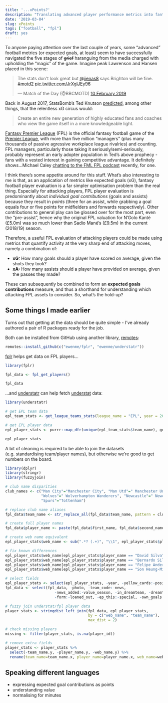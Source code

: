 ```yaml
---
title: '...xPoints?'
description: "Translating advanced player performance metrics into fantasy football points potential."
date: '2019-03-04'
slug: xPoints
tags: ["football", "fpl"]
draft: yes
---
```


To anyone paying attention over the last couple of years, some "advanced" football metrics (or expected goals, at least) seem to have successfully navigated the five stages of ~~grief~~ haranguing from the media charged with upholding the "magic" of the game. Imagine peak Lawrenson and Hansen placed in this scene:

<blockquote class="twitter-tweet" data-lang="en-gb"><p lang="en" dir="ltr">The stats don&#39;t look great but <a href="https://twitter.com/jjenas8?ref_src=twsrc%5Etfw">@jjenas8</a> says Brighton will be fine. <a href="https://twitter.com/hashtag/motd2?src=hash&amp;ref_src=twsrc%5Etfw">#motd2</a> <a href="https://t.co/JrXglJEy96">pic.twitter.com/JrXglJEy96</a></p>&mdash; Match of the Day (@BBCMOTD) <a href="https://twitter.com/BBCMOTD/status/1094731648178913280?ref_src=twsrc%5Etfw">10 February 2019</a></blockquote>
<script async src="https://platform.twitter.com/widgets.js" charset="utf-8"></script>

Back in August 2017, StatsBomb's Ted Knutson [predicted](https://statsbomb.com/2017/08/xg-is-on-tv-now-what/), among other things, that the relentless xG circus would:

> Create an entire new generation of highly educated fans and coaches who view the game itself in a more knowledgeable light.

[Fantasy Premier League](https://fantasy.premierleague.com/) (FPL) is the official fantasy football game of the [Premier League](https://en.wikipedia.org/wiki/Premier_League), with more than five million "managers" (plus many thousands of passive agressive workplace league rivalries) and counting. FPL managers, particularly those taking it seriously/semi-seriously, probably represent an early adopter population in Ted's above prophecy - fans with a vested interest in gaining competitive advantage. It definitely shows...Michael Caley [chatting to the FML FPL podcast](http://fmlfpl.libsyn.com/ep-161-fireside-chat-with-michael-caley) recently, for one.

I think there's some appetite around for this stuff. What's also interesting to me is that, as an application of metrics like expected goals (xG), fantasy football player evaluation is a far simpler optimisation problem than the real thing. Especially for attacking players, FPL player evaluation is predominantly about *individual goal contributions* (goals and assists) because they result in *points* (three for an assist, while grabbing a goal equals four or five points for midfielders and forwards respectively). Other contributions to general play can be glossed over for the most part, even the "pre-assist", hence why the original FPL valuation for N'Golo Kanté (£5.0m) was so much lower than Sadio Mané's (£9.5m) in the current (2018/19) season.

Therefore, a useful FPL evaluation of attacking players could be made using metrics that quantify activity at the very sharp end of attacking moves, namely a combination of:

- **xG:** How many goals should a player have scored on average, given the shots they took?
- **xA:** How many assists should a player have provided on average, given the passes they made?

These can subsequently be combined to form an **expected goals contributions** measure, and thus a shorthand for understanding which attacking FPL assets to consider. So, what's the hold-up?

## Some things I made earlier

Turns out that getting at the data should be quite simple - I've already authored a pair of R packages ready for the job. 

Both can be installed from GitHub using another library, [remotes](https://github.com/r-lib/remotes):

```r
remotes::install_github(c("ewenme/fplr", "ewenme/understatr"))
```

[fplr](https://ewenme.github.io/fplr/) helps get data on FPL players...

```r
library(fplr)

fpl_data <- fpl_get_players()

fpl_data
```

...and [understatr](https://github.com/ewenme/understatr) can help fetch [understat](https://understat.com/) data:

```r
library(understatr)

# get EPL team data
epl_team_stats <- get_league_teams_stats(league_name = "EPL", year = 2018)

# get EPL player data
epl_player_stats <- purrr::map_dfr(unique(epl_team_stats$team_name), get_team_players_stats, year = 2018)

epl_player_stats
```

A bit of cleaning is required to be able to join the datasets (e.g. standardising team/player names), but otherwise we're good to get numbers on the board.

```r
library(dplyr)
library(stringr)
library(fuzzyjoin)

# club name disparities
club_names <- c("Man City"="Manchester City", "Man Utd"=" Manchester United", 
                "Wolves"=" Wolverhampton Wanderers", "Newcastle"=" Newcastle United",
                "Spurs"="Tottenham")

# replace club name aliases
fpl_data$team_name <- str_replace_all(fpl_data$team_name, pattern = club_names)

# create full player names
fpl_data$player_name <- paste(fpl_data$first_name, fpl_data$second_name)

# create web name equivalent
epl_player_stats$web_name <- sub(".*? (.+)", "\\1", epl_player_stats$player_name)

# fix known differences
epl_player_stats$web_name[epl_player_stats$player_name == "David Silva"] <- "David Silva"
epl_player_stats$web_name[epl_player_stats$player_name == "Bernardo Silva"] <- "Bernardo Silva"
epl_player_stats$web_name[epl_player_stats$player_name == "Felipe Anderson"] <- "Felipe Anderson"
epl_player_stats$web_name[epl_player_stats$player_name == "Son Heung-Min"] <- "Son"

# select fields
epl_player_stats <- select(epl_player_stats, -year, -yellow_cards:-position)
fpl_data <- select(fpl_data, -photo, -team_code:-news, 
                      -news_added:-value_season, -in_dreamteam, -dreamteam_count,
                      -form:-loaned_out, -ep_this:-special, -own_goals:-team)

# fuzzy join understat/fpl player data
player_stats <- stringdist_left_join(fpl_data, epl_player_stats,
                                     by = c("web_name", "team_name"),
                                     max_dist = 2)

# check missing players
missing <- filter(player_stats, is.na(player_id))

# remove extra fields
player_stats <- player_stats %>% 
  select(-team_name.y, -player_name.y, -web_name.y) %>% 
  rename(team_name=team_name.x, player_name=player_name.x, web_name=web_name.x)
```



## Speaking different languages



- expressing expected goal contributions as points
- understanding value
- normalising for minutes
